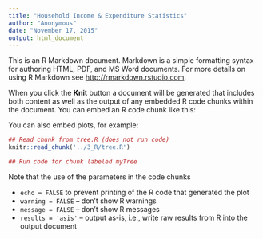 ---
title: "Household Income & Expenditure Statistics"
author: "Anonymous"
date: "November 17, 2015"
output: html_document
---

This is an R Markdown document. Markdown is a simple formatting syntax for authoring HTML, PDF, and MS Word documents. For more details on using R Markdown see <http://rmarkdown.rstudio.com>.

When you click the **Knit** button a document will be generated that includes both content as well as the output of any embedded R code chunks within the document. You can embed an R code chunk like this:

You can also embed plots, for example:

```{r echo=FALSE}
## Read chunk from tree.R (does not run code)
knitr::read_chunk('../3_R/tree.R')
```

```{r myTree, echo=FALSE, warning=FALSE, message=FALSE, results='asis', cache=TRUE}
## Run code for chunk labeled myTree
```

Note that the use of the parameters in the code chunks

- `echo = FALSE` to prevent printing of the R code that generated the plot
- `warning = FALSE` -- don't show R warnings
- `message = FALSE` -- don't show R messages
- `results = 'asis'` -- output as-is, i.e., write raw results from R into the output document
